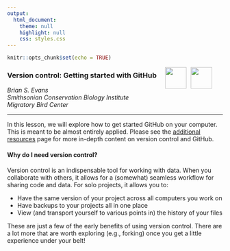 ```yaml
---
output:
  html_document:
    theme: null
    highlight: null
    css: styles.css
---
```


```r
knitr::opts_chunk$set(echo = TRUE)
```

<img style="float:right;padding-right:25px;border:none" src="https://upload.wikimedia.org/wikipedia/commons/thumb/5/53/George_Mason_University_logo.svg/1024px-George_Mason_University_logo.svg.png" height = "50px"/>
    
  <img align = "right" src="https://upload.wikimedia.org/wikipedia/en/6/6a/Smithsonian_Conservation_Biology_Institute_logo.png" height = "50px" style="padding-right: 10px"/>

<h3>Version control: Getting started with GitHub</h3>

_Brian S. Evans  
Smithsonian Conservation Biology Institute  
Migratory Bird Center_

<hr>

<p>In this lesson, we will explore how to get started GitHub on your computer. This is meant to be almost entirely applied. Please see the <a href = "https://smbc-nzp.github.io/data_science_workshop/additional_resources.html" target = "_blank"> additional resources<a> page for more in-depth content on version control and GitHub.</p>

<h4>Why do I need version control?</h4>
<p>Version control is an indispensable tool for working with data. When you collaborate with others, it allows for a (somewhat) seamless workflow for sharing code and data. For solo projects, it allows you to:</p>
<ul>
<li>Have the same version of your project across all computers you work on</li>
<li>Have backups to your projects all in one place</li>
<li>View (and transport yourself to various points in) the history of your files</li>
</ul>
<p>These are just a few of the early benefits of using version control. There are a lot more that are worth exploring (e.g., forking) once you get a little experience under your belt!
</p>

